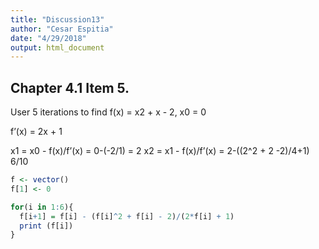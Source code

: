 ```yaml
---
title: "Discussion13"
author: "Cesar Espitia"
date: "4/29/2018"
output: html_document
---
```


## Chapter 4.1 Item 5. 

User 5 iterations to find f(x) = x2 + x - 2, x0 = 0

f'(x) = 2x + 1

x1 = x0 - f(x)/f'(x) = 0-(-2/1) = 2
x2 = x1 - f(x)/f'(x) = 2-((2^2 + 2 -2)/4+1) 6/10

```r
f <- vector()
f[1] <- 0

for(i in 1:6){
  f[i+1] = f[i] - (f[i]^2 + f[i] - 2)/(2*f[i] + 1)
  print (f[i])
}
```

